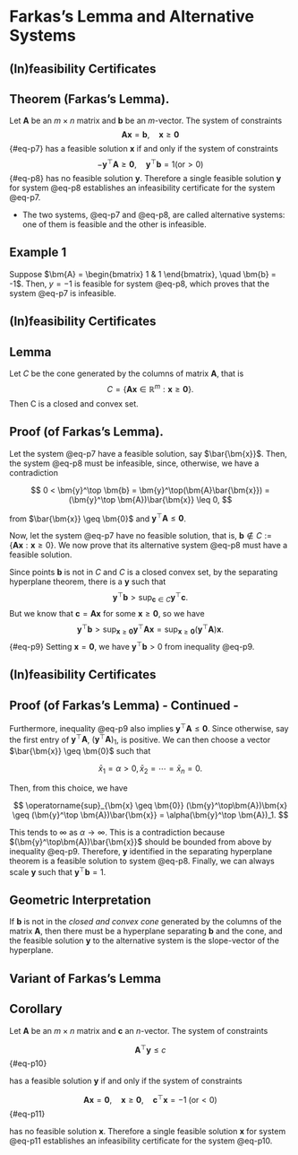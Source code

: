 # Farkas's Lemma and Alternative Systems

## (In)feasibility Certificates

::: {.callout-tip icon=false}
## Theorem (Farkas's Lemma).
Let $\bm{A}$ be an $m \times n$ matrix and $\bm{b}$ be an $m$-vector. The system
of constraints 
$$ \bm{Ax} = \bm{b}, \quad \bm{x} \geq \bm{0} $$ {#eq-p7}
has a feasible solution $\bm{x}$ if and only if the system of constraints 
$$ -\bm{y}^\top \bm{A} \geq \bm{0}, \quad \bm{y}^\top \bm{b} = 1 (\text{or} > 0)
$$ {#eq-p8}
has no feasible solution $\bm{y}$. Therefore a single feasible solution $\bm{y}$
for system @eq-p8 establishes an infeasibility certificate for the system
@eq-p7.
:::

* The two systems, @eq-p7 and @eq-p8, are called alternative systems: one of
them is feasible and the other is infeasible.

::: {.callout-important icon=false}
## Example 1
Suppose $\bm{A} = \begin{bmatrix} 1 & 1 \end{bmatrix}, \quad \bm{b} = -1$.
Then, $y = -1$ is feasible for system @eq-p8, which proves that the system
@eq-p7 is infeasible.
:::


## (In)feasibility Certificates {.smaller}

::: {.callout-tip icon=false}
## Lemma
Let $C$ be the cone generated by the columns of matrix $\bm{A}$, that is 
$$ C = \{\bm{Ax} \in \mathbb{R}^m: \bm{x} \geq \bm{0}\}. $$ Then C is a closed
and convex set.
:::

::: {.callout-note icon=false}
## Proof (of Farkas's Lemma).
Let the system @eq-p7 have a feasible solution, say $\bar{\bm{x}}$. Then, the
system @eq-p8 must be infeasible, since, otherwise, we have a contradiction

$$ 0 < \bm{y}^\top \bm{b} = \bm{y}^\top(\bm{A}\bar{\bm{x}}) = (\bm{y}^\top
\bm{A})\bar{\bm{x}} \leq 0, $$

from $\bar{\bm{x}} \geq \bm{0}$ and $\bm{y}^\top \bm{A} \leq \bm{0}$.

Now, let the system @eq-p7 have no feasible solution, that is, $\bm{b} \notin C
:= \{\bm{Ax}: \bm{x} \geq 0\}$. We now prove that its alternative system @eq-p8
must have a feasible solution.

Since points $\bm{b}$ is not in $C$ and $C$ is a closed convex set, by the
separating hyperplane theorem, there is a $\bm{y}$ such that $$ \bm{y}^\top
\bm{b} > \operatorname{sup}_{\bm{c} \in C} \bm{y}^\top \bm{c}. $$ But we know
that $\bm{c} = \bm{Ax}$ for some $\bm{x} \geq \bm{0}$, so we have
$$ \bm{y}^\top \bm{b} > \operatorname{sup}_{\bm{x}\geq\bm{0}} \bm{y}^\top
\bm{Ax} = \operatorname{sup}_{\bm{x} \geq \bm{0}} (\bm{y}^\top \bm{A})\bm{x}. $$ {#eq-p9}
Setting $\bm{x} = \bm{0}$, we have $\bm{y}^\top \bm{b} > 0$ from inequality
@eq-p9.
:::


## (In)feasibility Certificates {.smaller}

::: {.callout-note icon=false}
## Proof (of Farkas's Lemma) - Continued -
Furthermore, inequality @eq-p9 also implies $\bm{y}^\top \bm{A} \leq \bm{0}$.
Since otherwise, say the first entry of $\bm{y}^\top \bm{A}$, $(\bm{y}^\top
\bm{A})_1$, is positive. We can then choose a vector $\bar{\bm{x}} \geq \bm{0}$
such that 

$$ \bar{x}_1 = \alpha > 0, \bar{x}_2 = \cdots = \bar{x}_n = 0. $$

Then, from this choice, we have

$$ \operatorname{sup}_{\bm{x} \geq \bm{0}} (\bm{y}^\top\bm{A})\bm{x} \geq
(\bm{y}^\top \bm{A})\bar{\bm{x}} = \alpha(\bm{y}^\top \bm{A})_1. $$

This tends to $\infty$ as $\alpha \rightarrow \infty$. This is a contradiction
because $(\bm{y}^\top\bm{A})\bar{\bm{x}}$ should be bounded from above by
inequality @eq-p9. Therefore, $\bm{y}$ identified in the separating hyperplane
theorem is a feasible solution to system @eq-p8. Finally, we can always scale
$\bm{y}$ such that $\bm{y}^\top \bm{b} = 1$.
:::


::: {.callout-important icon=false}
## Geometric Interpretation
If $\bm{b}$ is not in the _closed and convex cone_ generated by the columns of
the matrix $\bm{A}$, then there must be a hyperplane separating $\bm{b}$ and the
cone, and the feasible solution $\bm{y}$ to the alternative system is the
slope-vector of the hyperplane.
:::


## Variant of Farkas's Lemma

::: {.callout-tip icon=false}
## Corollary
Let $\bm{A}$ be an $m \times n$ matrix and $\bm{c}$ an $n$-vector. The system of
constraints 

$$ \bm{A}^\top \bm{y} \leq c $$ {#eq-p10}

has a feasible solution $\bm{y}$ if and only if the system of constraints

$$ \bm{Ax} = \bm{0}, \quad \bm{x} \geq \bm{0}, \quad \bm{c}^\top \bm{x} = -1 \;
(\text{or} < 0) $$ {#eq-p11}

has no feasible solution $\bm{x}$. Therefore a single feasible solution $\bm{x}$
for system @eq-p11 establishes an infeasibility certificate for the system
@eq-p10.
:::
